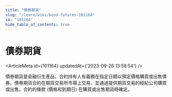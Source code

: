 ```yaml
---
title: "債券期貨"
slug: "/learn/wiki/bond-futures-101164"
id: "101164"
hide_table_of_contents: true
---
```



# 債券期貨

<ArticleMeta id={101164} updatedAt={'2023-09-26 13:58:54'} />
<div className='border-solid border-b border-t-0 my-4 border-[var(--ifm-color-gray-300)]' />

債券期貨是金融衍生產品，合約持有人有義務在指定日期以預定價格購買或出售債券。債券期貨合約在期貨交易所市場上交易，並通過提供期貨交易的經紀公司購買或出售。合約的條款 (價格和到期日) 在購買或出售期貨時確定。
